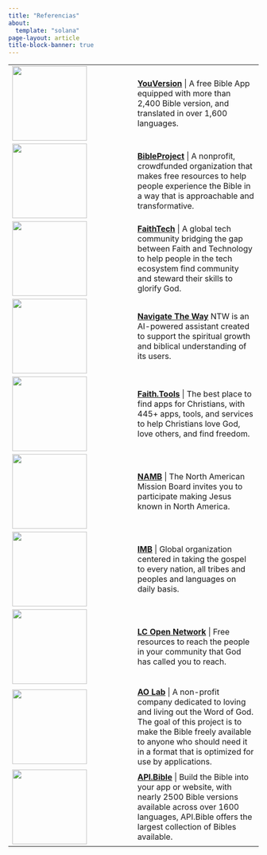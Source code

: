 ```yaml
---
title: "Referencias"
about:
  template: "solana"
page-layout: article
title-block-banner: true
---
```


|  |  |
|:---|:---|
| ![](_img/bibleapp.png){width="150"} | [**YouVersion**](https://www.bible.com){target="_blank"} \| A free Bible App equipped with more than 2,400 Bible version, and translated in over 1,600 languages. |
| ![](_img/bibleproject.png){width="150"} | [**BibleProject**](https://bibleproject.com){target="_blank"} \| A nonprofit, crowdfunded organization that makes free resources to help people experience the Bible in a way that is approachable and transformative. |
| ![](_img/faithtech.png){width="150"} | [**FaithTech**](https://faithtech.com){target="_blank"} \| A global tech community bridging the gap between Faith and Technology to help people in the tech ecosystem find community and steward their skills to glorify God. |
| ![](_img/ntw.png){width="150"} | [**Navigate The Way**](https://www.navtheway.com){target="_blank"} NTW is an AI-powered assistant created to support the spiritual growth and biblical understanding of its users. |
| ![](_img/faithTools.png){width="150"} | [**Faith.Tools**](https://faith.tools) \| The best place to find apps for Christians, with 445+ apps, tools, and services to help Christians love God, love others, and find freedom. |
| ![](_img/namb.png){width="150"} | [**NAMB**](https://nambstore.com){target="_blank"} \| The North American Mission Board invites you to participate making Jesus known in North America. |
| ![](_img/imb.jpeg){width="150"} | [**IMB**](https://www.imb.org){target="_blank"} \| Global organization centered in taking the gospel to every nation, all tribes and peoples and languages on daily basis. |
| ![](_img/lc.png){width="150"} | [**LC Open Network**](https://open.life.church){target="_blank"} \| Free resources to reach the people in your community that God has called you to reach. |
| ![](_img/ao_lab_logo.png){width="150"} | [**AO Lab**](https://helloaolab.my.canva.site) \| A non-profit company dedicated to loving and living out the Word of God. The goal of this project is to make the Bible freely available to anyone who should need it in a format that is optimized for use by applications. |
| ![](_img/api_bible.png){width="150"} | [**API.Bible**](https://scripture.api.bible) \| Build the Bible into your app or website, with nearly 2500 Bible versions available across over 1600 languages, API.Bible offers the largest collection of Bibles available. |

<link rel="icon" type="image/png" href="../images/tud_logo2"/>
